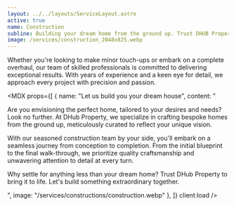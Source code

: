 ```yaml
---
layout: ../../layouts/ServiceLayout.astro
active: true
name: Construction
subline: Building your dream home from the ground up. Trust DHUB Property to turn your vision into reality.
image: /services/construction_2048x825.webp
---
```



Whether you're looking to make minor touch-ups or embark on a complete overhaul, our team of skilled professionals is committed to delivering exceptional results. With years of experience and a keen eye for detail, we approach every project with precision and passion.

  <MDX props={[
    {
      name: "Let us build you your dream house",
      content: "<p>Are you envisioning the perfect home, tailored to your desires and needs? Look no further. At DHub Property, we specialize in crafting bespoke homes from the ground up, meticulously curated to reflect your unique vision.</p><p>With our seasoned construction team by your side, you'll embark on a seamless journey from conception to completion. From the initial blueprint to the final walk-through, we prioritize quality craftsmanship and unwavering attention to detail at every turn.</p><p>Why settle for anything less than your dream home? Trust DHub Property to bring it to life. Let's build something extraordinary together.</p>",
      image: "/services/constructions/construction.webp"
    },
  ]} client:load />
